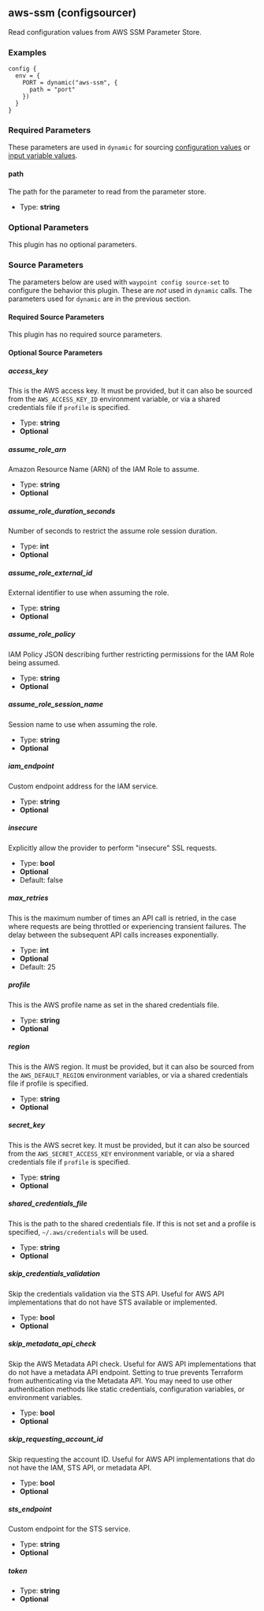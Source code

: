 ## aws-ssm (configsourcer)

Read configuration values from AWS SSM Parameter Store.

### Examples

```hcl
config {
  env = {
    PORT = dynamic("aws-ssm", {
	  path = "port"
	})
  }
}
```

### Required Parameters

These parameters are used in `dynamic` for sourcing [configuration values](/docs/app-config/dynamic) or [input variable values](/docs/waypoint-hcl/variables/dynamic).

#### path

The path for the parameter to read from the parameter store.

- Type: **string**

### Optional Parameters

This plugin has no optional parameters.

### Source Parameters

The parameters below are used with `waypoint config source-set` to configure
the behavior this plugin. These are _not_ used in `dynamic` calls. The
parameters used for `dynamic` are in the previous section.

#### Required Source Parameters

This plugin has no required source parameters.

#### Optional Source Parameters

##### access_key

This is the AWS access key. It must be provided, but it can also be sourced from the `AWS_ACCESS_KEY_ID` environment variable, or via a shared credentials file if `profile` is specified.

- Type: **string**
- **Optional**

##### assume_role_arn

Amazon Resource Name (ARN) of the IAM Role to assume.

- Type: **string**
- **Optional**

##### assume_role_duration_seconds

Number of seconds to restrict the assume role session duration.

- Type: **int**
- **Optional**

##### assume_role_external_id

External identifier to use when assuming the role.

- Type: **string**
- **Optional**

##### assume_role_policy

IAM Policy JSON describing further restricting permissions for the IAM Role being assumed.

- Type: **string**
- **Optional**

##### assume_role_session_name

Session name to use when assuming the role.

- Type: **string**
- **Optional**

##### iam_endpoint

Custom endpoint address for the IAM service.

- Type: **string**
- **Optional**

##### insecure

Explicitly allow the provider to perform "insecure" SSL requests.

- Type: **bool**
- **Optional**
- Default: false

##### max_retries

This is the maximum number of times an API call is retried, in the case where requests are being throttled or experiencing transient failures. The delay between the subsequent API calls increases exponentially.

- Type: **int**
- **Optional**
- Default: 25

##### profile

This is the AWS profile name as set in the shared credentials file.

- Type: **string**
- **Optional**

##### region

This is the AWS region. It must be provided, but it can also be sourced from the `AWS_DEFAULT_REGION` environment variables, or via a shared credentials file if profile is specified.

- Type: **string**
- **Optional**

##### secret_key

This is the AWS secret key. It must be provided, but it can also be sourced from the `AWS_SECRET_ACCESS_KEY` environment variable, or via a shared credentials file if `profile` is specified.

- Type: **string**
- **Optional**

##### shared_credentials_file

This is the path to the shared credentials file. If this is not set and a profile is specified, `~/.aws/credentials` will be used.

- Type: **string**
- **Optional**

##### skip_credentials_validation

Skip the credentials validation via the STS API. Useful for AWS API implementations that do not have STS available or implemented.

- Type: **bool**
- **Optional**

##### skip_metadata_api_check

Skip the AWS Metadata API check. Useful for AWS API implementations that do not have a metadata API endpoint. Setting to true prevents Terraform from authenticating via the Metadata API. You may need to use other authentication methods like static credentials, configuration variables, or environment variables.

- Type: **bool**
- **Optional**

##### skip_requesting_account_id

Skip requesting the account ID. Useful for AWS API implementations that do not have the IAM, STS API, or metadata API.

- Type: **bool**
- **Optional**

##### sts_endpoint

Custom endpoint for the STS service.

- Type: **string**
- **Optional**

##### token

- Type: **string**
- **Optional**
